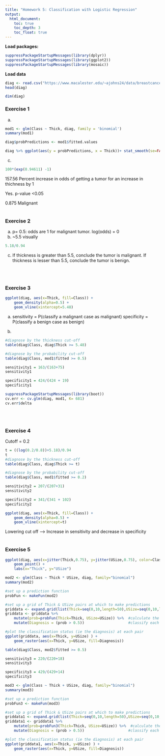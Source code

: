 ---
title: "Homework 5: Classification with Logistic Regression"
output:
  html_document:
    toc: true
    toc_depth: 3
    toc_float: true
---


**Load packages:**

```{r}
suppressPackageStartupMessages(library(dplyr))
suppressPackageStartupMessages(library(ggplot2))
suppressPackageStartupMessages(library(mosaic))
```

**Load data**

```{r}
diag <- read.csv("https://www.macalester.edu/~ajohns24/data/breastcancer2.csv")
head(diag)
```
```{r}
dim(diag)
```


### Exercise 1
a.
```{r}
mod1 <- glm(Class ~ Thick, diag, family = 'binomial')
summary(mod1)
```



```{r}
diag$probPredictions <- mod1$fitted.values

diag %>% ggplot(aes(y = probPredictions, x = Thick))+ stat_smooth(se=FALSE) 
```

c.
```{r}
100*(exp(0.94611) -1)
```
157.56 Percent increase in odds of getting a tumor for an increase in thichness by 1

Yes. p-value <0.05

0.875
Malignant
<br>
<br>

### Exercise 2
a. p= 0.5: odds are 1 for malignant tumor. log(odds) = 0
b. ~5.5 visually
```{r}
5.18/0.94
```

c. If thickness is greater than 5.5, conclude the tumor is malignant. If thickness is lesser than 5.5, conclude the tumor is benign.

<br>
<br>


### Exercise 3
    
```{r}
ggplot(diag, aes(x=Thick, fill=Class)) + 
    geom_density(alpha=0.5) + 
    geom_vline(xintercept=5.48)
```
a. sensitivity = P(classify a malignant case as malignant)
   specificity = P(classify a benign case as benign)
  
b. 

    
```{r}
#diagnose by the thickness cut-off
table(diag$Class, diag$Thick >= 5.48)

#diagnose by the probability cut-off
table(diag$Class, mod1$fitted >= 0.5)  
```
```{r}
sensitivity1 = 163/(163+75)
sensitivity1

specificity1 = 424/(424 + 19)
specificity1

```

```{r}
suppressPackageStartupMessages(library(boot))
cv.err <- cv.glm(diag, mod1, K= 681)
cv.err$delta
```



<br>
<br>

### Exercise 4

Cutoff = 0.2
```{r}

t = ((log(0.2/0.8))+5.18)/0.94
t
#diagnose by the thickness cut-off
table(diag$Class, diag$Thick >= t)

#diagnose by the probability cut-off
table(diag$Class, mod1$fitted >= 0.2)  
```

```{r}
sensitivity2 = 207/(207+31)
sensitivity2

specificity2 = 341/(341 + 102)
specificity2

```
```{r}
ggplot(diag, aes(x=Thick, fill=Class)) + 
    geom_density(alpha=0.5) + 
    geom_vline(xintercept=t)
```

Lowering cut off  --> Increase in sensitivity and decrease in specificity
<br>
<br>

### Exercise 5

```{r}
ggplot(diag, aes(x=jitter(Thick,0.75), y=jitter(USize,0.75), color=Class)) + 
    geom_point() + 
    labs(x="Thick", y="USize")
```


```{r}
mod2 <- glm(Class ~ Thick * USize, diag, family="binomial")
summary(mod2)
```
```{r}
#set up a prediction function
probFun <- makeFun(mod2)

#set up a grid of Thick & USize pairs at which to make predictions
griddata <- expand.grid(list(Thick=seq(0,10,length=50),USize=seq(0,10,length=50)))
griddata <- griddata %>% 
    mutate(prob=probFun(Thick=Thick, USize=USize)) %>%  #calculate the probability of malignancy at each pair
    mutate(Diagnosis = (prob > 0.5))                    #classify each pair

#plot the classification status (ie the diagnosis) at each pair
ggplot(griddata, aes(x=Thick, y=USize) ) +
    geom_raster(aes(x=Thick, y=USize, fill=Diagnosis))
```

```{r}
table(diag$Class, mod2$fitted >= 0.5)
```

```{r}
sensitivity3 = 220/(220+18)
sensitivity3

specificity3 = 429/(429+14)
specificity3
```

```{r}
mod3 <- glm(Class ~ Thick + USize, diag, family="binomial")
summary(mod3)
```

```{r}
#set up a prediction function
probFun3 <- makeFun(mod3)

#set up a grid of Thick & USize pairs at which to make predictions
griddata1 <- expand.grid(list(Thick=seq(0,10,length=50),USize=seq(0,10,length=50)))
griddata1 <- griddata1 %>% 
    mutate(prob=probFun3(Thick=Thick, USize=USize)) %>%  #calculate the probability of malignancy at each pair
    mutate(Diagnosis = (prob > 0.5))                    #classify each pair

#plot the classification status (ie the diagnosis) at each pair
ggplot(griddata1, aes(x=Thick, y=USize) ) +
    geom_raster(aes(x=Thick, y=USize, fill=Diagnosis))
```



